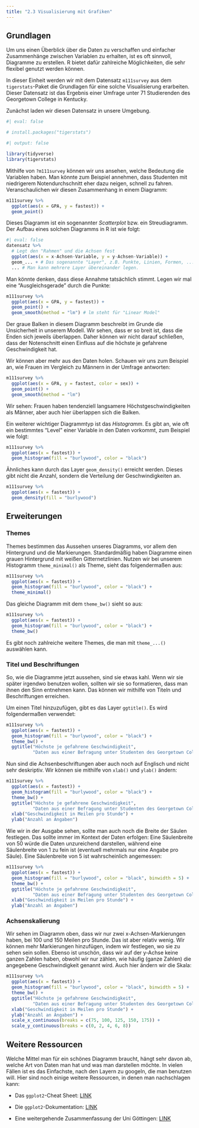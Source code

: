 ```yaml
---
title: "2.3 Visualisierung mit Grafiken"
---
```


## Grundlagen

Um uns einen Überblick über die Daten zu verschaffen und einfacher Zusammenhänge zwischen Variablen zu erhalten, ist es oft sinnvoll, Diagramme zu erstellen. R bietet dafür zahlreiche Möglichkeiten, die sehr flexibel genutzt werden können.

In dieser Einheit werden wir mit dem Datensatz `m111survey` aus dem `tigerstats`-Paket die Grundlagen für eine solche Visualisierung erarbeiten. Dieser Datensatz ist das Ergebnis einer Umfrage unter 71 Studierenden des Georgetown College in Kentucky.

Zunächst laden wir diesen Datensatz in unsere Umgebung.

```r
#| eval: false

# install.packages("tigerstats")
```

```r
#| output: false

library(tidyverse)
library(tigerstats)
```

Mithilfe von `?m111survey` können wir uns ansehen, welche Bedeutung die Variablen haben. Man könnte zum Beispiel annehmen, dass Studenten mit niedrigerem Notendurchschnitt eher dazu neigen, schnell zu fahren. Veranschaulichen wir diesen Zusammenhang in einem Diagramm:

```r
m111survey %>% 
  ggplot(aes(x = GPA, y = fastest)) +
  geom_point()
```

Dieses Diagramm ist ein sogenannter *Scatterplot* bzw. ein Streudiagramm. Der Aufbau eines solchen Diagramms in R ist wie folgt:

```r
#| eval: false
datensatz %>% 
  # Legt den "Rahmen" und die Achsen fest
  ggplot(aes(x = x-Achsen-Variable, y = y-Achsen-Variable)) +
  geom_... + # Das sogenannte "Layer", z.B. Punkte, Linien, Formen, ...
  ... # Man kann mehrere Layer übereinander legen.
```

Man könnte denken, dass diese Annahme tatsächlich stimmt. Legen wir mal eine "Ausgleichsgerade" durch die Punkte:

```r
m111survey %>% 
  ggplot(aes(x = GPA, y = fastest)) +
  geom_point() +
  geom_smooth(method = "lm") # lm steht für "Linear Model"
```

Der graue Balken in diesem Diagramm beschreibt im Grunde die Unsicherheit in unserem Modell. Wir sehen, dass er so breit ist, dass die Enden sich jeweils überlappen. Daher können wir nicht darauf schließen, dass der Notenschnitt einen Einfluss auf die höchste je gefahrene Geschwindigkeit hat.

Wir können aber mehr aus den Daten holen. Schauen wir uns zum Beispiel an, wie Frauen im Vergleich zu Männern in der Umfrage antworten:

```r
m111survey %>% 
  ggplot(aes(x = GPA, y = fastest, color = sex)) +
  geom_point() +
  geom_smooth(method = "lm")
```

Wir sehen: Frauen haben tendenziell langsamere Höchstgeschwindigkeiten als Männer, aber auch hier überlappen sich die Balken.

Ein weiterer wichtiger Diagrammtyp ist das *Histogramm*. Es gibt an, wie oft ein bestimmtes "Level" einer Variable in den Daten vorkommt, zum Beispiel wie folgt:

```r
m111survey %>% 
  ggplot(aes(x = fastest)) +
  geom_histogram(fill = "burlywood", color = "black")
```

Ähnliches kann durch das Layer `geom_density()` erreicht werden. Dieses gibt nicht die Anzahl, sondern die Verteilung der Geschwindigkeiten an.

```r
m111survey %>% 
  ggplot(aes(x = fastest)) +
  geom_density(fill = "burlywood")
```

## Erweiterungen

### Themes

Themes bestimmen das Aussehen unseres Diagramms, vor allem den Hintergrund und die Markierungen. Standardmäßig haben Diagramme einen grauen Hintergrund mit weißen Gitternetzlinien. Nutzen wir bei unserem Histogramm `theme_minimal()` als Theme, sieht das folgendermaßen aus:

```r
m111survey %>% 
  ggplot(aes(x = fastest)) +
  geom_histogram(fill = "burlywood", color = "black") +
  theme_minimal()
```

Das gleiche Diagramm mit dem `theme_bw()` sieht so aus:

```r
m111survey %>% 
  ggplot(aes(x = fastest)) +
  geom_histogram(fill = "burlywood", color = "black") +
  theme_bw()
```

Es gibt noch zahlreiche weitere Themes, die man mit `theme_...()` auswählen kann.

### Titel und Beschriftungen

So, wie die Diagramme jetzt aussehen, sind sie etwas kahl. Wenn wir sie später irgendwo benutzen wollen, sollten wir sie so formatieren, dass man ihnen den Sinn entnehmen kann. Das können wir mithilfe von Titeln und Beschriftungen erreichen.

Um einen Titel hinzuzufügen, gibt es das Layer `ggtitle()`. Es wird folgendermaßen verwendet:

```r
m111survey %>% 
  ggplot(aes(x = fastest)) +
  geom_histogram(fill = "burlywood", color = "black") +
  theme_bw() +
  ggtitle("Höchste je gefahrene Geschwindigkeit",
          "Daten aus einer Befragung unter Studenten des Georgetown College in Kentucky")
```

Nun sind die Achsenbeschriftungen aber auch noch auf Englisch und nicht sehr deskriptiv. Wir können sie mithilfe von `xlab()` und `ylab()` ändern:

```r
m111survey %>% 
  ggplot(aes(x = fastest)) +
  geom_histogram(fill = "burlywood", color = "black") +
  theme_bw() +
  ggtitle("Höchste je gefahrene Geschwindigkeit",
          "Daten aus einer Befragung unter Studenten des Georgetown College in Kentucky") +
  xlab("Geschwindigkeit in Meilen pro Stunde") +
  ylab("Anzahl an Angaben")
```

Wie wir in der Ausgabe sehen, sollte man auch noch die Breite der Säulen festlegen. Das sollte immer im Kontext der Daten erfolgen: Eine Säulenbreite von 50 würde die Daten unzureichend darstellen, während eine Säulenbreite von 1 zu fein ist (eventuell mehrmals nur eine Angabe pro Säule). Eine Säulenbreite von 5 ist wahrscheinlich angemessen:

```r
m111survey %>% 
  ggplot(aes(x = fastest)) +
  geom_histogram(fill = "burlywood", color = "black", binwidth = 5) +
  theme_bw() +
  ggtitle("Höchste je gefahrene Geschwindigkeit",
          "Daten aus einer Befragung unter Studenten des Georgetown College in Kentucky") +
  xlab("Geschwindigkeit in Meilen pro Stunde") +
  ylab("Anzahl an Angaben")
```

### Achsenskalierung

Wir sehen im Diagramm oben, dass wir nur zwei x-Achsen-Markierungen haben, bei 100 und 150 Meilen pro Stunde. Das ist aber relativ wenig. Wir können mehr Markierungen hinzufügen, indem wir festlegen, wo sie zu sehen sein sollen. Ebenso ist unschön, dass wir auf der y-Achse keine ganzen Zahlen haben, obwohl wir nur zählen, wie häufig (ganze Zahlen) die angegebene Geschwindigkeit genannt wird. Auch hier ändern wir die Skala:

```r
m111survey %>% 
  ggplot(aes(x = fastest)) +
  geom_histogram(fill = "burlywood", color = "black", binwidth = 5) +
  theme_bw() +
  ggtitle("Höchste je gefahrene Geschwindigkeit",
          "Daten aus einer Befragung unter Studenten des Georgetown College in Kentucky") +
  xlab("Geschwindigkeit in Meilen pro Stunde") +
  ylab("Anzahl an Angaben") +
  scale_x_continuous(breaks = c(75, 100, 125, 150, 175)) +
  scale_y_continuous(breaks = c(0, 2, 4, 6, 8))
```

## Weitere Ressourcen

Welche Mittel man für ein schönes Diagramm braucht, hängt sehr davon ab, welche Art von Daten man hat und was man darstellen möchte. In vielen Fällen ist es das Einfachste, nach den Layern zu googeln, die man benutzen will. Hier sind noch einige weitere Ressourcen, in denen man nachschlagen kann:

-   Das `ggplot2`-Cheat Sheet: [LINK](https://www.maths.usyd.edu.au/u/UG/SM/STAT3022/r/current/Misc/data-visualization-2.1.pdf)

-   Die `ggplot2`-Dokumentation: [LINK](https://ggplot2.tidyverse.org/reference/)

-   Eine weitergehende Zusammenfassung der Uni Göttingen: [LINK](https://md.psych.bio.uni-goettingen.de/mv/unit/ggplot2/ggplot2.html)
